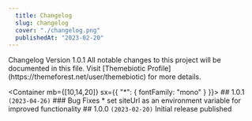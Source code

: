 ```yaml
---
  title: Changelog
  slug: changelog
  cover: "./changelog.png"
  publishedAt: "2023-02-20"
---
```


<Box layerStyle="pageTitle">
  <Container maxW="container.lg">
    <Stack align="center" justify="space-between" direction={["column","column","row"]} mb={2}>
      <Heading as="h1" size="xl">Changelog</Heading>
      <Text>Version 1.0.1</Text>
    </Stack>
    <Lead maxW={{ base: "full", md: "540px" }} textAlign={{ base: "center", md: "start" }}>
      All notable changes to this project will be documented in this file. Visit [Themebiotic Profile](https://themeforest.net/user/themebiotic) for more details.
    </Lead>
  </Container>
</Box>

<Container mb={[10,14,20]} sx={{ "*": { fontFamily: "mono" } }}>
  <Stack layerStyle="changelog">
    ## 1.0.1 ``(2023-04-26)``
    ### Bug Fixes
    * set siteUrl as an environment variable for improved functionality
    ## 1.0.0 ``(2023-02-20)``
    Initial release published
  </Stack>
</Container>
